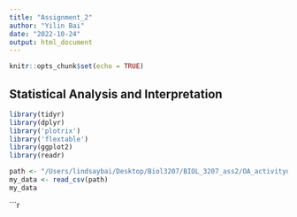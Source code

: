 ```yaml
---
title: "Assignment_2"
author: "Yilin Bai"
date: "2022-10-24"
output: html_document
---
```


```r
knitr::opts_chunk$set(echo = TRUE)
```


## Statistical Analysis and Interpretation

```r
library(tidyr)
library(dplyr)
library('plotrix')
library('flextable')
library(ggplot2)
library(readr)
```

```r
path <- "/Users/lindsaybai/Desktop/Biol3207/BIOL_3207_ass2/OA_activitydat_20190302_BIOL3207.csv"
my_data <- read_csv(path)
my_data
```

```r
